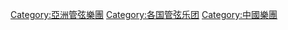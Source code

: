 [[Category:亞洲管弦樂團|Category:亞洲管弦樂團]]
[[Category:各国管弦乐团|Category:各国管弦乐团]]
[[Category:中國樂團|Category:中國樂團]]
